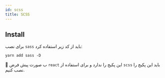 ```yaml
---
id: scss
title: SCSS
---
```


## Install
برای نصب `sass` باید از کد زیر استفاده کرد:
```shell
yarn add sass -D
```
🎉 ب صورت پیش فرض `react` این پکیج را ندارد و برای استفاده از `scss` باید این پکیج را نصب کنیم.
